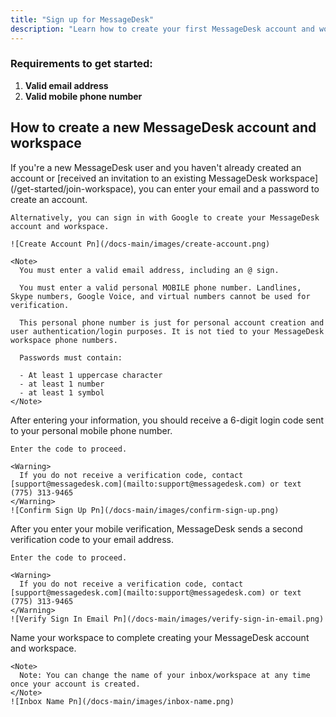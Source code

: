 ```yaml
---
title: "Sign up for MessageDesk"
description: "Learn how to create your first MessageDesk account and workspace in seconds."
---
```


### Requirements to get started:

1. **Valid email address**
2. **Valid mobile phone number**

## How to create a new MessageDesk account and workspace

<Steps>
  <Step title="Visit MessageDesk's sign up page" stepNumber={1}>
    If you're a new MessageDesk user and you haven't already created an account or [received an invitation to an existing MessageDesk workspace](/get-started/join-workspace), you can enter your email and a password to create an account.

    Alternatively, you can sign in with Google to create your MessageDesk account and workspace.

    ![Create Account Pn](/docs-main/images/create-account.png)

    <Note>
      You must enter a valid email address, including an @ sign.

      You must enter a valid personal MOBILE phone number. Landlines, Skype numbers, Google Voice, and virtual numbers cannot be used for verification.

      This personal phone number is just for personal account creation and user authentication/login purposes. It is not tied to your MessageDesk workspace phone numbers.

      Passwords must contain:

      - At least 1 uppercase character
      - at least 1 number
      - at least 1 symbol
    </Note>
  </Step>
  <Step title="Confirm sign up" stepNumber={2}>
    After entering your information, you should receive a 6-digit login code sent to your personal mobile phone number.

    Enter the code to proceed.

    <Warning>
      If you do not receive a verification code, contact [support@messagedesk.com](mailto:support@messagedesk.com) or text (775) 313-9465
    </Warning>
    ![Confirm Sign Up Pn](/docs-main/images/confirm-sign-up.png)
  </Step>
  <Step title="Verify sign-in with a code from your email" stepNumber={3}>
    After you enter your mobile verification, MessageDesk sends a second verification code to your email address.

    Enter the code to proceed.

    <Warning>
      If you do not receive a verification code, contact [support@messagedesk.com](mailto:support@messagedesk.com) or text (775) 313-9465
    </Warning>
    ![Verify Sign In Email Pn](/docs-main/images/verify-sign-in-email.png)
  </Step>
  <Step title="Give your new workspace/inbox a name">
    Name your workspace to complete creating your MessageDesk account and workspace.

    <Note>
      Note: You can change the name of your inbox/workspace at any time once your account is created.
    </Note>
    ![Inbox Name Pn](/docs-main/images/inbox-name.png)
  </Step>
</Steps>